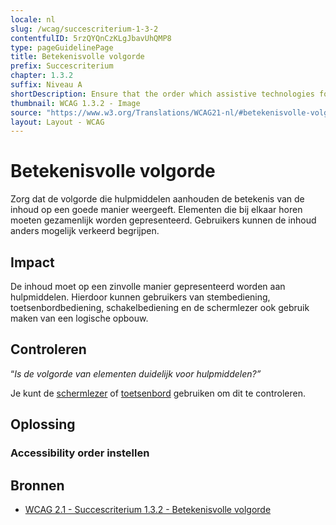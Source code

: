 ```yaml
---
locale: nl
slug: /wcag/succescriterium-1-3-2
contentfulID: 5rzQYQnCzKLgJbavUhQMP8
type: pageGuidelinePage
title: Betekenisvolle volgorde
prefix: Succescriterium
chapter: 1.3.2
suffix: Niveau A
shortDescription: Ensure that the order which assistive technologies follow reflect the meaning of the content.
thumbnail: WCAG 1.3.2 - Image
source: "https://www.w3.org/Translations/WCAG21-nl/#betekenisvolle-volgorde"
layout: Layout - WCAG
---
```


# Betekenisvolle volgorde

Zorg dat de volgorde die hulpmiddelen aanhouden de betekenis van de inhoud op een goede manier weergeeft. Elementen die bij elkaar horen moeten gezamenlijk worden gepresenteerd. Gebruikers kunnen de inhoud anders mogelijk verkeerd begrijpen.

## Impact

De inhoud moet op een zinvolle manier gepresenteerd worden aan hulpmiddelen. Hierdoor kunnen gebruikers van stembediening, toetsenbordbediening, schakelbediening en de schermlezer ook gebruik maken van een logische opbouw.

## Controleren

“*Is de volgorde van elementen duidelijk voor hulpmiddelen?”*

Je kunt de [schermlezer](/nl/stats/schermlezer) of [toetsenbord](/nl/stats/toetsenbordbediening) gebruiken om dit te controleren. 

## Oplossing

### Accessibility order instellen

<CodeSample id="accessibility-order" locale="nl"/>

## Bronnen

- [WCAG 2.1 - Succescriterium 1.3.2 - Betekenisvolle volgorde](https://www.w3.org/Translations/WCAG21-nl/#betekenisvolle-volgorde)